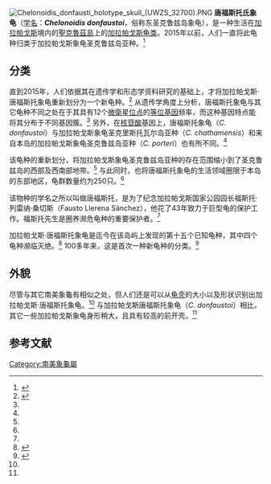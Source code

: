{{Speciesbox
| name = 唐福斯托氏象龟
| image = Chelonoidis donfaustoi (15072109070).jpg
|status = CR
|status_system = IUCN3.1
|status_ref = <ref name=IUCN>{{Cite iucn | author = JCayot, L.J., Gibbs, J.P., Tapia, W. & Caccone, A | title = ''Chelonoidis donfaustoi'' | volume = 2017 | page =  e.T90377132A90377135 | date = 2017 | doi = 10.2305/IUCN.UK.2017-3.RLTS.T90377132A90377135.en }}</ref>
| genus = Chelonoidis
| species = donfaustoi
| authority = Poulakakis, Edwards & Caccone, 2015<ref name="plos"/>
| range_map = Chelonoidis donfaustoi distribution.svg
| range_map_caption = 唐福斯托象龟在聖克魯兹島中的分布范围
}}
[[File:Chelonoidis_donfausti_holotype_skull_(UWZS_32700).PNG|thumbnail]]
'''唐福斯托氏象龟'''（[[学名|学名]]：'''''Chelonoidis donfaustoi'''''，俗称东圣克鲁兹岛象龟），是一种生活在[[科隆群岛|加拉帕戈斯]]境内的[[聖克魯茲島|聖克魯茲島]]上的[[加拉帕戈斯象龜|加拉帕戈斯龟类]]。2015年以前，人们一直将此龟种归类于加拉帕戈斯象龟圣克鲁兹岛亚种。<ref>{{cite web | url=https://www.washingtonpost.com/news/speaking-of-science/wp/2015/10/22/a-new-species-of-giant-tortoise-was-just-discovered-in-the-galapagos/ | title=A new species of giant tortoise was just discovered in the Galapagos | author=Rachel Feltman | work=[[华盛顿邮报|The Washington Post]] | date=2015-10-22 | accessdate=2015-10-23 | archive-date=2016-04-13 | archive-url=https://web.archive.org/web/20160413210625/https://www.washingtonpost.com/news/speaking-of-science/wp/2015/10/22/a-new-species-of-giant-tortoise-was-just-discovered-in-the-galapagos/ | dead-url=no }}</ref>

==分类==
直到2015年，人们依据其在遗传学和形态学资料研究的基础上，才将加拉帕戈斯·唐福斯托象龟重新划分为一个新龟种。<ref name="plos">{{cite journal|last1=Poulakakis|first1=Nikos |last2=Edwards|first2=Danielle L. |last3=Chiari|first3=Ylenia |last4=Garrick|first4=Ryan C. |last5=Russello|first5=Michael A. |last6=Benavides|first6=Edgar |last7=Watkins-Colwell|first7=Gregory J. |last8=Glaberman|first8=Scott |last9=Tapia|first9=Washington |last10=Gibbs|first10=James P. |last11=Cayot|first11=Linda J. |last12=Caccone|first12=Adalgisa |year=2015 |title=Description of a new Galapagos giant tortoise species (''Chelonoidis''; Testudines: Testudinidae) from Cerro Fatal on Santa Cruz island|journal=[[PLOS_ONE|PLOS ONE]] |volume=10|issue=10 |pages=e0138779||doi=10.1371/journal.pone.0138779 |date=2015-10-21}}</ref> 从遗传学角度上分析，唐福斯托象龟与其它龟种不同之处在于其具有12个[[微衛星|微衛星]][[基因座|位点]]的[[等位基因|等位基因]]频率，而这种基因特点能将其分布于不同基因簇。<ref name="plos"/> 另外，在[[核苷酸|核苷酸]]基因上，唐福斯托象龟（''C. donfaustoi''）与加拉帕戈斯象龟圣克里斯托瓦尔岛亚种（''C. chathamensis''）和来自本岛的加拉帕戈斯象龟圣克鲁兹岛亚种（''C. porteri''）也有所不同。<ref name="plos"/>

该龟种的重新划分，将加拉帕戈斯象龟圣克鲁兹岛亚种的存在范围缩小到了圣克鲁兹岛的西部及西南部地带。<ref name="plos"/> 与此同时，也将唐福斯托象龟的生活领域圈限于本岛的东部地区，龟群数量约为250只。<ref name="plos"/>

该物种的学名之所以叫做唐福斯托，是为了纪念加拉帕戈斯国家公园园长福斯托·列雷纳·桑切斯（Fausto Llerena Sánchez），他花了43年致力于巨型龟的保护工作。福斯托先生是圈养濒危龟种的重要保护者。<ref name="plos"/>

加拉帕戈斯·唐福斯托象龟是迄今在该岛屿上发现的第十五个已知龟种，其中四个龟种濒临灭绝。<ref>{{cite web|title=New species of giant tortoise discovered in Galapagos|url=http://www.bbc.com/news/world-latin-america-34600468|website=BBC News|publisher=BBC|accessdate=2015-10-26|archive-date=2015-11-03|archive-url=https://web.archive.org/web/20151103161422/http://www.bbc.com/news/world-latin-america-34600468|dead-url=no}}</ref>  100多年来，这是首次一种新龟种的分类。<ref>{{cite web|last1=Feltman|first1=Rachel|title=New species of giant tortoise discovered in Galapagos|url=http://www.smh.com.au/environment/animals/a-new-species-of-giant-tortoise-was-just-discovered-in-the-galapagos-20151022-gkgi76.html|website=The Sydney Morning Herald|publisher=Fairfax Media Network|accessdate=2015-10-26|archive-date=2015-11-26|archive-url=https://web.archive.org/web/20151126023624/http://www.smh.com.au/environment/animals/a-new-species-of-giant-tortoise-was-just-discovered-in-the-galapagos-20151022-gkgi76.html|dead-url=no}}</ref>

==外貌==
尽管与其它南美象龜有相似之处，但人们还是可以从[[龟壳|龟壳]]的大小以及形状识别出加拉帕戈斯·唐福斯托象龟。<ref name="plos"/> 与加拉帕戈斯唐福斯托象龟（''C. donfaustoi''）相比，其它一些加拉帕戈斯象龟身形稍大，且具有较高的前开壳。<ref name="plos"/>

==参考文献==
{{reflist|30em}}

{{Taxonbar|from=Q21179602}}

[[Category:南美象龜屬|Category:南美象龜屬]]